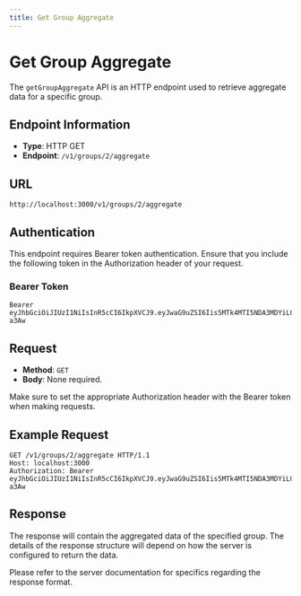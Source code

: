 ```yaml
---
title: Get Group Aggregate
---
```


# Get Group Aggregate

The `getGroupAggregate` API is an HTTP endpoint used to retrieve aggregate data for a specific group.

## Endpoint Information

- **Type**: HTTP GET
- **Endpoint**: `/v1/groups/2/aggregate`

## URL

```http
http://localhost:3000/v1/groups/2/aggregate
```

## Authentication

This endpoint requires Bearer token authentication. Ensure that you include the following token in the Authorization header of your request.

### Bearer Token

```plaintext
Bearer eyJhbGciOiJIUzI1NiIsInR5cCI6IkpXVCJ9.eyJwaG9uZSI6Iis5MTk4MTI5NDA3MDYiLCJ1aWQiOiI1Z2VhcGdhcHhzIn0.yNyKfoOQouzSNDwp_5rJ9CAEMVJo5uqueJHNpG-a3Aw
```

## Request

- **Method**: `GET`
- **Body**: None required.

Make sure to set the appropriate Authorization header with the Bearer token when making requests.

## Example Request

```http
GET /v1/groups/2/aggregate HTTP/1.1
Host: localhost:3000
Authorization: Bearer eyJhbGciOiJIUzI1NiIsInR5cCI6IkpXVCJ9.eyJwaG9uZSI6Iis5MTk4MTI5NDA3MDYiLCJ1aWQiOiI1Z2VhcGdhcHhzIn0.yNyKfoOQouzSNDwp_5rJ9CAEMVJo5uqueJHNpG-a3Aw
```

## Response

The response will contain the aggregated data of the specified group. The details of the response structure will depend on how the server is configured to return the data.

Please refer to the server documentation for specifics regarding the response format.